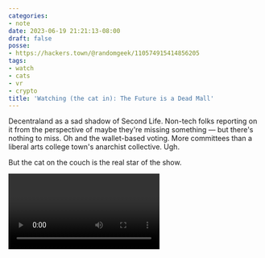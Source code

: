```yaml
---
categories:
- note
date: 2023-06-19 21:21:13-08:00
draft: false
posse:
- https://hackers.town/@randomgeek/110574915414856205
tags:
- watch
- cats
- vr
- crypto
title: 'Watching (the cat in): The Future is a Dead Mall'
---
```


Decentraland as a sad shadow of Second Life.
Non-tech folks reporting on it from the perspective of maybe they're missing something —
but there's nothing to miss.
Oh and the wallet-based voting.
More committees than a liberal arts college town's anarchist collective.
Ugh.

But the cat on the couch is the real star of the show.

<Video id="EiZhdpLXZ8Q" />
